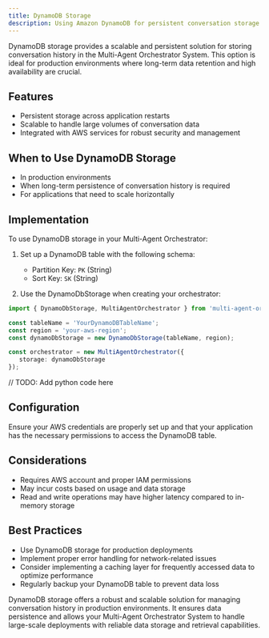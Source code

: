 ```yaml
---
title: DynamoDB Storage
description: Using Amazon DynamoDB for persistent conversation storage in the Multi-Agent Orchestrator System
---
```


DynamoDB storage provides a scalable and persistent solution for storing conversation history in the Multi-Agent Orchestrator System. This option is ideal for production environments where long-term data retention and high availability are crucial.

## Features

- Persistent storage across application restarts
- Scalable to handle large volumes of conversation data
- Integrated with AWS services for robust security and management

## When to Use DynamoDB Storage

- In production environments
- When long-term persistence of conversation history is required
- For applications that need to scale horizontally

## Implementation

To use DynamoDB storage in your Multi-Agent Orchestrator:

1. Set up a DynamoDB table with the following schema:
   - Partition Key: `PK` (String)
   - Sort Key: `SK` (String)

2. Use the DynamoDbStorage when creating your orchestrator:



<Tabs syncKey="runtime">
  <TabItem label="Typescript"  icon="seti:typescript" color="blue" >

```typescript
import { DynamoDbStorage, MultiAgentOrchestrator } from 'multi-agent-orchestrator';

const tableName = 'YourDynamoDBTableName';
const region = 'your-aws-region';
const dynamoDbStorage = new DynamoDbStorage(tableName, region);

const orchestrator = new MultiAgentOrchestrator({
   storage: dynamoDbStorage
});
```

  </TabItem>
  <TabItem label="Python" icon="seti:python">
    // TODO: Add python code here
  </TabItem>
</Tabs>



## Configuration

Ensure your AWS credentials are properly set up and that your application has the necessary permissions to access the DynamoDB table.

## Considerations

- Requires AWS account and proper IAM permissions
- May incur costs based on usage and data storage
- Read and write operations may have higher latency compared to in-memory storage

## Best Practices

- Use DynamoDB storage for production deployments
- Implement proper error handling for network-related issues
- Consider implementing a caching layer for frequently accessed data to optimize performance
- Regularly backup your DynamoDB table to prevent data loss

DynamoDB storage offers a robust and scalable solution for managing conversation history in production environments. It ensures data persistence and allows your Multi-Agent Orchestrator System to handle large-scale deployments with reliable data storage and retrieval capabilities.